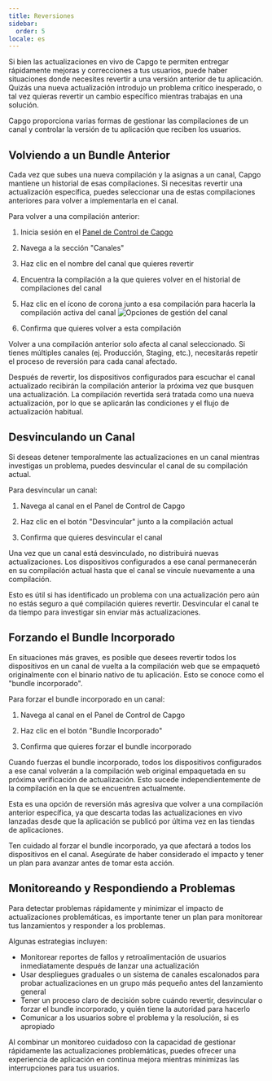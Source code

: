 ```yaml
---
title: Reversiones
sidebar:
  order: 5
locale: es
---
```



Si bien las actualizaciones en vivo de Capgo te permiten entregar rápidamente mejoras y correcciones a tus usuarios, puede haber situaciones donde necesites revertir a una versión anterior de tu aplicación. Quizás una nueva actualización introdujo un problema crítico inesperado, o tal vez quieras revertir un cambio específico mientras trabajas en una solución.

Capgo proporciona varias formas de gestionar las compilaciones de un canal y controlar la versión de tu aplicación que reciben los usuarios.

## Volviendo a un Bundle Anterior

Cada vez que subes una nueva compilación y la asignas a un canal, Capgo mantiene un historial de esas compilaciones. Si necesitas revertir una actualización específica, puedes seleccionar una de estas compilaciones anteriores para volver a implementarla en el canal.

Para volver a una compilación anterior:

<Steps>

1. Inicia sesión en el [Panel de Control de Capgo](https://app.capgo.io)

2. Navega a la sección "Canales"

3. Haz clic en el nombre del canal que quieres revertir

4. Encuentra la compilación a la que quieres volver en el historial de compilaciones del canal

5. Haz clic en el ícono de corona junto a esa compilación para hacerla la compilación activa del canal
   ![Opciones de gestión del canal](/select_bundle.webp)

6. Confirma que quieres volver a esta compilación

</Steps>

<Aside type="note">
Volver a una compilación anterior solo afecta al canal seleccionado. Si tienes múltiples canales (ej. Producción, Staging, etc.), necesitarás repetir el proceso de reversión para cada canal afectado.
</Aside>

Después de revertir, los dispositivos configurados para escuchar el canal actualizado recibirán la compilación anterior la próxima vez que busquen una actualización. La compilación revertida será tratada como una nueva actualización, por lo que se aplicarán las condiciones y el flujo de actualización habitual.

## Desvinculando un Canal

Si deseas detener temporalmente las actualizaciones en un canal mientras investigas un problema, puedes desvincular el canal de su compilación actual.

Para desvincular un canal:

1. Navega al canal en el Panel de Control de Capgo

2. Haz clic en el botón "Desvincular" junto a la compilación actual

3. Confirma que quieres desvincular el canal

Una vez que un canal está desvinculado, no distribuirá nuevas actualizaciones. Los dispositivos configurados a ese canal permanecerán en su compilación actual hasta que el canal se vincule nuevamente a una compilación.

Esto es útil si has identificado un problema con una actualización pero aún no estás seguro a qué compilación quieres revertir. Desvincular el canal te da tiempo para investigar sin enviar más actualizaciones.

## Forzando el Bundle Incorporado

En situaciones más graves, es posible que desees revertir todos los dispositivos en un canal de vuelta a la compilación web que se empaquetó originalmente con el binario nativo de tu aplicación. Esto se conoce como el "bundle incorporado".

Para forzar el bundle incorporado en un canal:

1. Navega al canal en el Panel de Control de Capgo

2. Haz clic en el botón "Bundle Incorporado"

3. Confirma que quieres forzar el bundle incorporado

Cuando fuerzas el bundle incorporado, todos los dispositivos configurados a ese canal volverán a la compilación web original empaquetada en su próxima verificación de actualización. Esto sucede independientemente de la compilación en la que se encuentren actualmente.

Esta es una opción de reversión más agresiva que volver a una compilación anterior específica, ya que descarta todas las actualizaciones en vivo lanzadas desde que la aplicación se publicó por última vez en las tiendas de aplicaciones.

<Aside type="caution">
Ten cuidado al forzar el bundle incorporado, ya que afectará a todos los dispositivos en el canal. Asegúrate de haber considerado el impacto y tener un plan para avanzar antes de tomar esta acción.
</Aside>

## Monitoreando y Respondiendo a Problemas

Para detectar problemas rápidamente y minimizar el impacto de actualizaciones problemáticas, es importante tener un plan para monitorear tus lanzamientos y responder a los problemas.

Algunas estrategias incluyen:

- Monitorear reportes de fallos y retroalimentación de usuarios inmediatamente después de lanzar una actualización
- Usar despliegues graduales o un sistema de canales escalonados para probar actualizaciones en un grupo más pequeño antes del lanzamiento general
- Tener un proceso claro de decisión sobre cuándo revertir, desvincular o forzar el bundle incorporado, y quién tiene la autoridad para hacerlo
- Comunicar a los usuarios sobre el problema y la resolución, si es apropiado

Al combinar un monitoreo cuidadoso con la capacidad de gestionar rápidamente las actualizaciones problemáticas, puedes ofrecer una experiencia de aplicación en continua mejora mientras minimizas las interrupciones para tus usuarios.